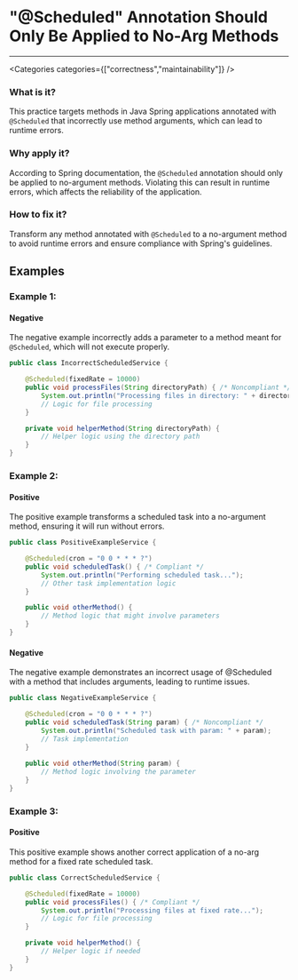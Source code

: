 

# "@Scheduled" Annotation Should Only Be Applied to No-Arg Methods

<Severity severity={SeverityLevels.HIGH} />

---

<Categories categories={["correctness","maintainability"]} />

### What is it?
This practice targets methods in Java Spring applications annotated with `@Scheduled` that incorrectly use method arguments, which can lead to runtime errors.

### Why apply it?
According to Spring documentation, the `@Scheduled` annotation should only be applied to no-argument methods. Violating this can result in runtime errors, which affects the reliability of the application.

### How to fix it?
Transform any method annotated with `@Scheduled` to a no-argument method to avoid runtime errors and ensure compliance with Spring's guidelines.

## Examples

### Example 1:

<!-- #example -->

#### Negative

<!-- #example_negative_description -->
The negative example incorrectly adds a parameter to a method meant for `@Scheduled`, which will not execute properly.

<!-- #example_negative_code -->
```java
public class IncorrectScheduledService {

    @Scheduled(fixedRate = 10000)
    public void processFiles(String directoryPath) { /* Noncompliant */
        System.out.println("Processing files in directory: " + directoryPath);
        // Logic for file processing
    }

    private void helperMethod(String directoryPath) {
        // Helper logic using the directory path
    }
}
```

### Example 2:

<!-- #example -->

#### Positive

<!-- #example_positive_description -->
The positive example transforms a scheduled task into a no-argument method, ensuring it will run without errors.

<!-- #example_positive_code -->
```java
public class PositiveExampleService {

    @Scheduled(cron = "0 0 * * * ?")
    public void scheduledTask() { /* Compliant */
        System.out.println("Performing scheduled task...");
        // Other task implementation logic
    }

    public void otherMethod() {
        // Method logic that might involve parameters
    }
}
```

#### Negative

<!-- #example_negative_description -->
The negative example demonstrates an incorrect usage of @Scheduled with a method that includes arguments, leading to runtime issues.

<!-- #example_negative_code -->
```java
public class NegativeExampleService {

    @Scheduled(cron = "0 0 * * * ?")
    public void scheduledTask(String param) { /* Noncompliant */
        System.out.println("Scheduled task with param: " + param);
        // Task implementation
    }
    
    public void otherMethod(String param) {
        // Method logic involving the parameter
    }
}
```

### Example 3:

<!-- #example -->

#### Positive

<!-- #example_positive_description -->
This positive example shows another correct application of a no-arg method for a fixed rate scheduled task.

<!-- #example_positive_code -->
```java
public class CorrectScheduledService {

    @Scheduled(fixedRate = 10000)
    public void processFiles() { /* Compliant */
        System.out.println("Processing files at fixed rate...");
        // Logic for file processing
    }

    private void helperMethod() {
        // Helper logic if needed
    }
}
```